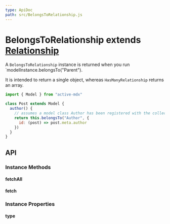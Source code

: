 ```yaml
---
type: ApiDoc
path: src/BelongsToRelationship.js
---
```


# BelongsToRelationship extends [Relationship](./Relationship.mdx)

A `BelongsToRelationship` instance is returned when you run `modelInstance.belongsTo("Parent").

It is intended to return a single object, whereas `HasManyRelationship` returns an array.

```javascript
import { Model } from "active-mdx"

class Post extends Model {
  author() {
    // assumes a model class Author has been registered with the collection
    return this.belongsTo("Author", {
      id: (post) => post.meta.author
    })
  }
}
```

## API

### Instance Methods


#### fetchAll

#### fetch



### Instance Properties


#### type


